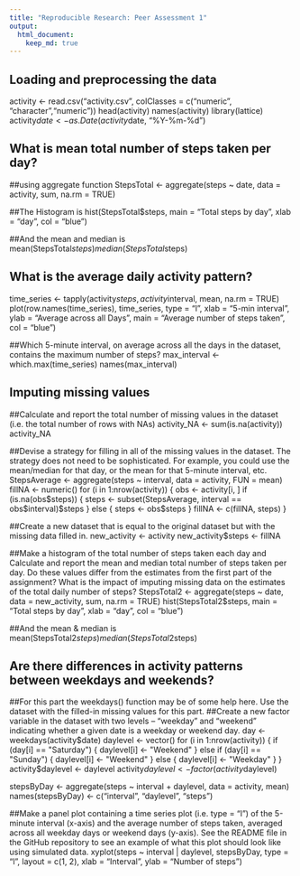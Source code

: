 ```yaml
---
title: "Reproducible Research: Peer Assessment 1"
output: 
  html_document:
    keep_md: true
---
```



## Loading and preprocessing the data
activity <- read.csv("activity.csv", colClasses = c("numeric", "character","numeric"))
head(activity)
names(activity)
library(lattice)
activity$date <- as.Date(activity$date, "%Y-%m-%d")

## What is mean total number of steps taken per day?
##using aggregate function
StepsTotal <- aggregate(steps ~ date, data = activity, sum, na.rm = TRUE)

##The Histogram is
hist(StepsTotal$steps, main = "Total steps by day", xlab = "day", col = "blue")

##And the mean and median is
mean(StepsTotal$steps)
median(StepsTotal$steps)

## What is the average daily activity pattern?
time_series <- tapply(activity$steps, activity$interval, mean, na.rm = TRUE)
plot(row.names(time_series), time_series, type = "l", xlab = "5-min interval", 
     ylab = "Average across all Days", main = "Average number of steps taken", 
     col = "blue")

##Which 5-minute interval, on average across all the days in the dataset, contains the maximum number of steps?
max_interval <- which.max(time_series)
names(max_interval)

## Imputing missing values
##Calculate and report the total number of missing values in the dataset (i.e. the total number of rows with NAs)
activity_NA <- sum(is.na(activity))
activity_NA

##Devise a strategy for filling in all of the missing values in the dataset. The strategy does not need to be sophisticated. For example, you could use the mean/median for that day, or the mean for that 5-minute interval, etc.
StepsAverage <- aggregate(steps ~ interval, data = activity, FUN = mean)
fillNA <- numeric()
for (i in 1:nrow(activity)) {
  obs <- activity[i, ]
  if (is.na(obs$steps)) {
    steps <- subset(StepsAverage, interval == obs$interval)$steps
  } else {
    steps <- obs$steps
  }
  fillNA <- c(fillNA, steps)
}

##Create a new dataset that is equal to the original dataset but with the missing data filled in.
new_activity <- activity
new_activity$steps <- fillNA

##Make a histogram of the total number of steps taken each day and Calculate and report the mean and median total number of steps taken per day. Do these values differ from the estimates from the first part of the assignment? What is the impact of imputing missing data on the estimates of the total daily number of steps?
StepsTotal2 <- aggregate(steps ~ date, data = new_activity, sum, na.rm = TRUE)
hist(StepsTotal2$steps, main = "Total steps by day", xlab = "day", col = "blue")

##And the mean & median is
mean(StepsTotal2$steps)
median(StepsTotal2$steps)

## Are there differences in activity patterns between weekdays and weekends?
##For this part the weekdays() function may be of some help here. Use the dataset with the filled-in missing values for this part.
##Create a new factor variable in the dataset with two levels – “weekday” and “weekend” indicating whether a given date is a weekday or weekend day.
day <- weekdays(activity$date)
daylevel <- vector()
for (i in 1:nrow(activity)) {
  if (day[i] == "Saturday") {
    daylevel[i] <- "Weekend"
  } else if (day[i] == "Sunday") {
    daylevel[i] <- "Weekend"
  } else {
    daylevel[i] <- "Weekday"
  }
}
activity$daylevel <- daylevel
activity$daylevel <- factor(activity$daylevel)

stepsByDay <- aggregate(steps ~ interval + daylevel, data = activity, mean)
names(stepsByDay) <- c("interval", "daylevel", "steps")

##Make a panel plot containing a time series plot (i.e. type = "l") of the 5-minute interval (x-axis) and the average number of steps taken, averaged across all weekday days or weekend days (y-axis). See the README file in the GitHub repository to see an example of what this plot should look like using simulated data.
xyplot(steps ~ interval | daylevel, stepsByDay, type = "l", layout = c(1, 2), 
       xlab = "Interval", ylab = "Number of steps")
